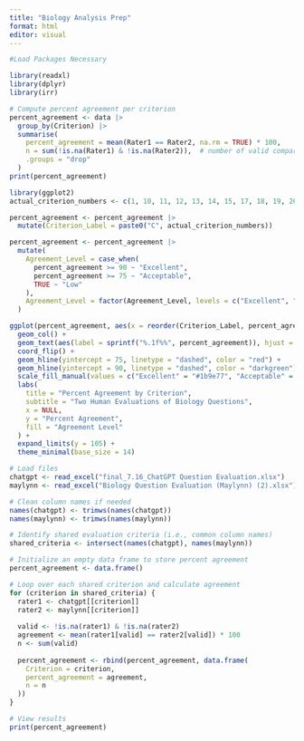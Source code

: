 ```yaml
---
title: "Biology Analysis Prep"
format: html
editor: visual
---
```


```r
#Load Packages Necessary

library(readxl)
library(dplyr)
library(irr)
```

```r
# Compute percent agreement per criterion
percent_agreement <- data |>
  group_by(Criterion) |>
  summarise(
    percent_agreement = mean(Rater1 == Rater2, na.rm = TRUE) * 100,
    n = sum(!is.na(Rater1) & !is.na(Rater2)),  # number of valid comparisons
    .groups = "drop"
  )
print(percent_agreement)
```

```r
library(ggplot2)
actual_criterion_numbers <- c(1, 10, 11, 12, 13, 14, 15, 17, 18, 19, 20, 21, 22, 23, 24, 25, 26, 28, 5, 6, 8, 9)

percent_agreement <- percent_agreement |>
  mutate(Criterion_Label = paste0("C", actual_criterion_numbers))

percent_agreement <- percent_agreement |>
  mutate(
    Agreement_Level = case_when(
      percent_agreement >= 90 ~ "Excellent",
      percent_agreement >= 75 ~ "Acceptable",
      TRUE ~ "Low"
    ),
    Agreement_Level = factor(Agreement_Level, levels = c("Excellent", "Acceptable", "Low"))
  )

ggplot(percent_agreement, aes(x = reorder(Criterion_Label, percent_agreement), y = percent_agreement, fill = Agreement_Level)) +
  geom_col() +
  geom_text(aes(label = sprintf("%.1f%%", percent_agreement)), hjust = -0.1, size = 3) +
  coord_flip() +
  geom_hline(yintercept = 75, linetype = "dashed", color = "red") +
  geom_hline(yintercept = 90, linetype = "dashed", color = "darkgreen") +
  scale_fill_manual(values = c("Excellent" = "#1b9e77", "Acceptable" = "#d95f02", "Low" = "#7570b3")) +
  labs(
    title = "Percent Agreement by Criterion",
    subtitle = "Two Human Evaluations of Biology Questions",
    x = NULL,
    y = "Percent Agreement",
    fill = "Agreement Level"
  ) +
  expand_limits(y = 105) +
  theme_minimal(base_size = 14)

```

```r
# Load files
chatgpt <- read_excel("final_7.16_ChatGPT Question Evaluation.xlsx")
maylynn <- read_excel("Biology Question Evaluation (Maylynn) (2).xlsx")

# Clean column names if needed
names(chatgpt) <- trimws(names(chatgpt))
names(maylynn) <- trimws(names(maylynn))

# Identify shared evaluation criteria (i.e., common column names)
shared_criteria <- intersect(names(chatgpt), names(maylynn))

# Initialize an empty data frame to store percent agreement
percent_agreement <- data.frame()

# Loop over each shared criterion and calculate agreement
for (criterion in shared_criteria) {
  rater1 <- chatgpt[[criterion]]
  rater2 <- maylynn[[criterion]]
  
  valid <- !is.na(rater1) & !is.na(rater2)
  agreement <- mean(rater1[valid] == rater2[valid]) * 100
  n <- sum(valid)
  
  percent_agreement <- rbind(percent_agreement, data.frame(
    Criterion = criterion,
    percent_agreement = agreement,
    n = n
  ))
}

# View results
print(percent_agreement)

```

